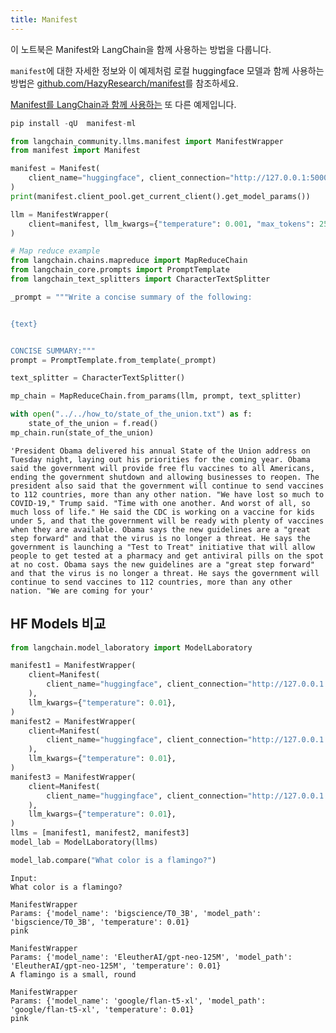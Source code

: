 ```yaml
---
title: Manifest
---
```


이 노트북은 Manifest와 LangChain을 함께 사용하는 방법을 다룹니다.

`manifest`에 대한 자세한 정보와 이 예제처럼 로컬 huggingface 모델과 함께 사용하는 방법은 [github.com/HazyResearch/manifest](https://github.com/HazyResearch/manifest)를 참조하세요.

[Manifest를 LangChain과 함께 사용하는](https://github.com/HazyResearch/manifest/blob/main/examples/langchain_chatgpt.html) 또 다른 예제입니다.

```python
pip install -qU  manifest-ml
```

```python
from langchain_community.llms.manifest import ManifestWrapper
from manifest import Manifest
```

```python
manifest = Manifest(
    client_name="huggingface", client_connection="http://127.0.0.1:5000"
)
print(manifest.client_pool.get_current_client().get_model_params())
```

```python
llm = ManifestWrapper(
    client=manifest, llm_kwargs={"temperature": 0.001, "max_tokens": 256}
)
```

```python
# Map reduce example
from langchain.chains.mapreduce import MapReduceChain
from langchain_core.prompts import PromptTemplate
from langchain_text_splitters import CharacterTextSplitter

_prompt = """Write a concise summary of the following:


{text}


CONCISE SUMMARY:"""
prompt = PromptTemplate.from_template(_prompt)

text_splitter = CharacterTextSplitter()

mp_chain = MapReduceChain.from_params(llm, prompt, text_splitter)
```

```python
with open("../../how_to/state_of_the_union.txt") as f:
    state_of_the_union = f.read()
mp_chain.run(state_of_the_union)
```

```output
'President Obama delivered his annual State of the Union address on Tuesday night, laying out his priorities for the coming year. Obama said the government will provide free flu vaccines to all Americans, ending the government shutdown and allowing businesses to reopen. The president also said that the government will continue to send vaccines to 112 countries, more than any other nation. "We have lost so much to COVID-19," Trump said. "Time with one another. And worst of all, so much loss of life." He said the CDC is working on a vaccine for kids under 5, and that the government will be ready with plenty of vaccines when they are available. Obama says the new guidelines are a "great step forward" and that the virus is no longer a threat. He says the government is launching a "Test to Treat" initiative that will allow people to get tested at a pharmacy and get antiviral pills on the spot at no cost. Obama says the new guidelines are a "great step forward" and that the virus is no longer a threat. He says the government will continue to send vaccines to 112 countries, more than any other nation. "We are coming for your'
```

## HF Models 비교

```python
from langchain.model_laboratory import ModelLaboratory

manifest1 = ManifestWrapper(
    client=Manifest(
        client_name="huggingface", client_connection="http://127.0.0.1:5000"
    ),
    llm_kwargs={"temperature": 0.01},
)
manifest2 = ManifestWrapper(
    client=Manifest(
        client_name="huggingface", client_connection="http://127.0.0.1:5001"
    ),
    llm_kwargs={"temperature": 0.01},
)
manifest3 = ManifestWrapper(
    client=Manifest(
        client_name="huggingface", client_connection="http://127.0.0.1:5002"
    ),
    llm_kwargs={"temperature": 0.01},
)
llms = [manifest1, manifest2, manifest3]
model_lab = ModelLaboratory(llms)
```

```python
model_lab.compare("What color is a flamingo?")
```

```output
Input:
What color is a flamingo?

ManifestWrapper
Params: {'model_name': 'bigscience/T0_3B', 'model_path': 'bigscience/T0_3B', 'temperature': 0.01}
pink

ManifestWrapper
Params: {'model_name': 'EleutherAI/gpt-neo-125M', 'model_path': 'EleutherAI/gpt-neo-125M', 'temperature': 0.01}
A flamingo is a small, round

ManifestWrapper
Params: {'model_name': 'google/flan-t5-xl', 'model_path': 'google/flan-t5-xl', 'temperature': 0.01}
pink
```
